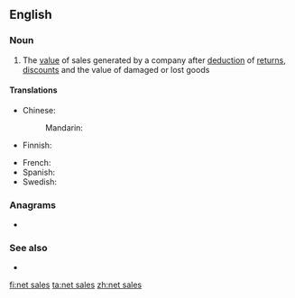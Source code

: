 ==English==

===Noun===
{{en-noun|-}}

# {{lb|en|business}} The [[value]] of sales generated by a company after [[deduction]] of [[return]]s, [[discount]]s and the value of damaged or lost goods

====Translations====
{{trans-top|total sales less costumers' discounts etc.}}
* Chinese:
*: Mandarin: {{t-needed|cmn}}
* Finnish: {{t-needed|fi}}
{{trans-mid}}
* French: {{t-needed|fr}}
* Spanish: {{t-needed|es}}
* Swedish: {{t|sv|nettoomsättning|c}}
{{trans-bottom}}

===Anagrams===
* {{l|en|lateness}}

===See also===
* {{l|en|gross sales}}

[[fi:net sales]]
[[ta:net sales]]
[[zh:net sales]]